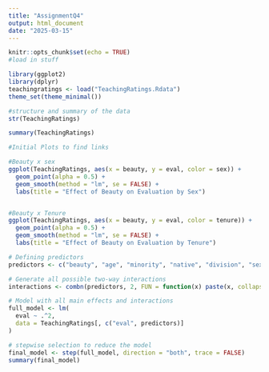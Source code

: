 ---
title: "AssignmentQ4"
output: html_document
date: "2025-03-15"
---

```{r setup, include=FALSE}
knitr::opts_chunk$set(echo = TRUE)
#load in stuff

library(ggplot2)
library(dplyr)
teachingratings <- load("TeachingRatings.Rdata")
theme_set(theme_minimal())
```


```{r}
#structure and summary of the data
str(TeachingRatings)

summary(TeachingRatings)

#Initial Plots to find links

#Beauty x sex
ggplot(TeachingRatings, aes(x = beauty, y = eval, color = sex)) +
  geom_point(alpha = 0.5) +
  geom_smooth(method = "lm", se = FALSE) +
  labs(title = "Effect of Beauty on Evaluation by Sex")


#Beauty x Tenure
ggplot(TeachingRatings, aes(x = beauty, y = eval, color = tenure)) +
  geom_point(alpha = 0.5) +
  geom_smooth(method = "lm", se = FALSE) +
  labs(title = "Effect of Beauty on Evaluation by Tenure")

```

```{r}
# Defining predictors
predictors <- c("beauty", "age", "minority", "native", "division", "sex", "tenure")

# Generate all possible two-way interactions
interactions <- combn(predictors, 2, FUN = function(x) paste(x, collapse = ":"))

# Model with all main effects and interactions
full_model <- lm(
  eval ~ .^2,
  data = TeachingRatings[, c("eval", predictors)]
)

# stepwise selection to reduce the model
final_model <- step(full_model, direction = "both", trace = FALSE)
summary(final_model)
```
